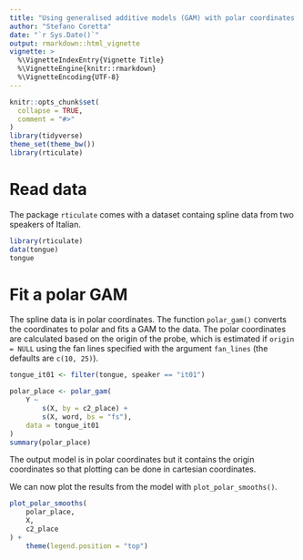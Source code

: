 ```yaml
---
title: "Using generalised additive models (GAM) with polar coordinates for assessing tongue contours"
author: "Stefano Coretta"
date: "`r Sys.Date()`"
output: rmarkdown::html_vignette
vignette: >
  %\VignetteIndexEntry{Vignette Title}
  %\VignetteEngine{knitr::rmarkdown}
  %\VignetteEncoding{UTF-8}
---
```


```r
knitr::opts_chunk$set(
  collapse = TRUE,
  comment = "#>"
)
library(tidyverse)
theme_set(theme_bw())
library(rticulate)
```

# Read data

The package `rticulate` comes with a dataset containg spline data from two speakers of Italian.

```r
library(rticulate)
data(tongue)
tongue
```

# Fit a polar GAM

The spline data is in polar coordinates. The function `polar_gam()` converts the coordinates to polar and fits a GAM to the data.
The polar coordinates are calculated based on the origin of the probe, which is estimated if `origin = NULL` using the fan lines specified with the argument `fan_lines` (the defaults are `c(10, 25)`).

```r
tongue_it01 <- filter(tongue, speaker == "it01")

polar_place <- polar_gam(
    Y ~
        s(X, by = c2_place) +
        s(X, word, bs = "fs"),
    data = tongue_it01
)
summary(polar_place)
```

The output model is in polar coordinates but it contains the origin coordinates so that plotting can be done in cartesian coordinates.

We can now plot the results from the model with `plot_polar_smooths()`.

```r
plot_polar_smooths(
    polar_place,
    X,
    c2_place
) +
    theme(legend.position = "top")
```

